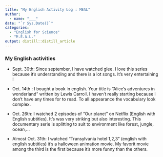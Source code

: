 ```yaml
---
title: "My English Activity Log : MEAL"
author:
  - name: "___" 
date: "`r Sys.Date()`"
categories:
  - "English for Science"
  - "M.E.A.L."
output: distill::distill_article
---
```


### My English activities 

- Sept. 30th: Since september, I have watched glee. I love this series because it's understanding and there is a lot songs. It's very entertaining ! 

- Oct. 14th : I bought a book in english. Your title is "Alice's adventures in wonderland" written by Lewis Carroll. I haven't really starting  because i don't have any times for to read. To all appearance the vocabulary look complex.

- Oct. 26th: I watched 2 episodes of "Our planet " on Netflix  (English with English subtitles). It's was very striking but also interesting. This documentary serie is splitting to suit to environment like forest, jungle, ocean,...

- Almost Oct. 31th: I watched "Transylvania hotel 1,2,3" (english with english subtitles) it's a halloween animation movie. My favorit movie among the third is the first because it's more funny than the others. 






